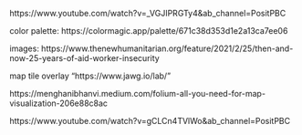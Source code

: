 https://www.youtube.com/watch?v=_VGJIPRGTy4&ab_channel=PositPBC

color palette: 
https://colormagic.app/palette/671c38d353d1e2a13ca7ee06 

images: 
https://www.thenewhumanitarian.org/feature/2021/2/25/then-and-now-25-years-of-aid-worker-insecurity


map tile overlay "https://www.jawg.io/lab/"

https://menghanibhanvi.medium.com/folium-all-you-need-for-map-visualization-206e88c8ac

https://www.youtube.com/watch?v=gCLCn4TVlWo&ab_channel=PositPBC


